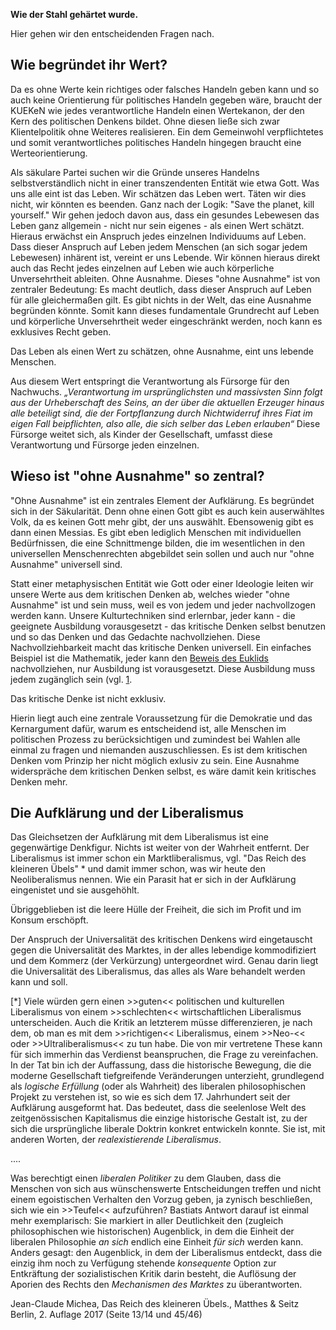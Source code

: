 '''Wie der Stahl gehärtet wurde.'''

Hier gehen wir den entscheidenden Fragen nach.

== Wie begründet ihr Wert? ==

Da es ohne Werte kein richtiges oder falsches Handeln geben kann und so auch keine Orientierung für politisches Handeln gegeben wäre, braucht der KUEKeN wie jedes verantwortliche Handeln einen Wertekanon, der den Kern des politischen Denkens bildet. Ohne diesen ließe sich zwar Klientelpolitik ohne Weiteres realisieren. Ein dem Gemeinwohl verpflichtetes und somit verantwortliches politisches Handeln hingegen braucht eine Werteorientierung. 

Als säkulare Partei suchen wir die Gründe unseres Handelns selbstverständlich nicht in einer transzendenten Entität wie etwa Gott. Was uns alle eint ist das Leben. Wir schätzen das Leben wert. Täten wir dies nicht, wir könnten es beenden. Ganz nach der Logik: "Save the planet, kill yourself." Wir gehen jedoch davon aus, dass ein gesundes Lebewesen das Leben ganz allgemein - nicht nur sein eigenes - als einen Wert schätzt. Hieraus erwächst ein Anspruch jedes einzelnen Individuums auf Leben. Dass dieser Anspruch auf Leben jedem Menschen (an sich sogar jedem Lebewesen) inhärent ist, vereint er uns Lebende. Wir können hieraus direkt auch das Recht jedes einzelnen auf Leben wie auch körperliche Unversehrtheit ableiten. Ohne Ausnahme. Dieses "ohne Ausnahme" ist von zentraler Bedeutung: Es macht deutlich, dass dieser Anspruch auf Leben für alle gleichermaßen gilt. Es gibt nichts in der Welt, das eine Ausnahme begründen könnte. Somit kann dieses fundamentale Grundrecht auf Leben und körperliche Unversehrtheit weder eingeschränkt werden, noch kann es exklusives Recht geben.

Das Leben als einen Wert zu schätzen, ohne Ausnahme, eint uns lebende Menschen. 

Aus diesem Wert entspringt die Verantwortung als Fürsorge für den Nachwuchs. ''„Verantwortung im ursprünglichsten und massivsten Sinn folgt aus der Urheberschaft des Seins, an der über die aktuellen Erzeuger hinaus alle beteiligt sind, die der Fortpflanzung durch Nichtwiderruf ihres Fiat im eigen Fall beipflichten, also alle, die sich selber das Leben erlauben“'' Diese Fürsorge weitet sich, als Kinder der Gesellschaft, umfasst diese Verantwortung und Fürsorge jeden einzelnen.

== Wieso ist "ohne Ausnahme" so zentral? ==

"Ohne Ausnahme" ist ein zentrales Element der Aufklärung. Es begründet sich in der Säkularität. Denn ohne einen Gott gibt es auch kein auserwähltes Volk, da es keinen Gott mehr gibt, der uns auswählt. Ebensowenig gibt es dann einen Messias. Es gibt eben lediglich Menschen mit individuellen Bedürfnissen, die eine Schnittmenge bilden, die im wesentlichen in den universellen Menschenrechten abgebildet sein sollen und auch nur "ohne Ausnahme" universell sind.

Statt einer metaphysischen Entität wie Gott oder einer Ideologie leiten wir unsere Werte aus dem kritischen Denken ab, welches wieder "ohne Ausnahme" ist und sein muss, weil es von jedem und jeder nachvollzogen werden kann. Unsere Kulturtechniken sind erlernbar, jeder kann - die geeignete Ausbildung vorausgesetzt - das kritische Denken selbst benutzen und so das Denken und das Gedachte nachvollziehen. Diese Nachvollziehbarkeit macht das kritische Denken universell. Ein einfaches Beispiel ist die Mathematik, jeder kann den [https://de.wikipedia.org/wiki/Beweis_der_Irrationalit%C3%A4t_der_Wurzel_aus_2_bei_Euklid Beweis des Euklids] nachvollziehen, nur Ausbildung ist vorausgesetzt. Diese Ausbildung muss jedem zugänglich sein (vgl. [http://www.un.org/depts/german/menschenrechte/aemr.pdf|Menschenrechte]. 

Das kritische Denke ist nicht exklusiv.

Hierin liegt auch eine zentrale Voraussetzung für die Demokratie und das Kernargument dafür, warum es entscheidend ist, alle Menschen im politischen Prozess zu berücksichtigen und zumindest bei Wahlen alle einmal zu fragen und niemanden auszuschliessen. Es ist dem kritischen Denken vom Prinzip her nicht möglich exlusiv zu sein. Eine Ausnahme widerspräche dem kritischen Denken selbst, es wäre damit kein kritisches Denken mehr.


== Die Aufklärung und der Liberalismus ==

Das Gleichsetzen der Aufklärung mit dem Liberalismus ist eine gegenwärtige Denkfigur. Nichts ist weiter von der Wahrheit entfernt.
Der Liberalismus ist immer schon ein Marktliberalismus, vgl. "Das Reich des kleineren Übels" * und damit immer schon, was wir heute den Neoliberalismus nennen. Wie ein Parasit hat er sich in der Aufklärung eingenistet und sie ausgehöhlt.

Übriggeblieben ist die leere Hülle der Freiheit, die sich im Profit und im Konsum erschöpft.

Der Anspruch der Universalität des kritischen Denkens wird eingetauscht gegen die Universalität des Marktes, in der alles lebendige kommodifiziert und dem Kommerz (der Verkürzung) untergeordnet wird. Genau darin liegt die Universalität des Liberalismus, das alles als Ware behandelt werden kann und soll.


[*] Viele würden gern einen >>guten<< politischen und kulturellen Liberalismus von einem >>schlechten<< wirtschaftlichen Liberalismus unterscheiden. Auch die Kritik an letzterem müsse differenzieren, je nach dem, ob man es mit dem >>richtigen<< Liberalismus, einem >>Neo-<< oder >>Ultraliberalismus<< zu tun habe. Die von mir vertretene These kann für sich immerhin das Verdienst beanspruchen, die Frage zu vereinfachen. In der Tat bin ich der Auffassung, dass die historische Bewegung, die die moderne Gesellschaft tiefgreifende Veränderungen unterzieht, grundlegend als ''logische Erfüllung'' (oder als Wahrheit) des liberalen philosophischen Projekt zu verstehen ist, so wie es sich dem 17. Jahrhundert seit der Aufklärung ausgeformt hat. Das bedeutet, dass die seelenlose Welt des zeitgenössischen Kapitalismus die einzige historische Gestalt ist, zu der sich die ursprüngliche liberale Doktrin konkret entwickeln konnte. Sie ist, mit anderen Worten, der ''realexistierende Liberalismus''. 

....

Was berechtigt einen ''liberalen Politiker'' zu dem Glauben, dass die Menschen von sich aus wünschenswerte Entscheidungen treffen und nicht einem egoistischen Verhalten den Vorzug geben, ja zynisch beschließen, sich wie ein >>Teufel<< aufzuführen? Bastiats Antwort darauf ist einmal mehr exemplarisch: Sie markiert in aller Deutlichkeit den (zugleich philosophischen wie historischen) Augenblick, in dem die Einheit der liberalen Philosophie ''an sich'' endlich eine Einheit ''für sich'' werden kann. Anders gesagt: den Augenblick, in dem der Liberalismus entdeckt, dass die einzig ihm noch zu Verfügung stehende ''konsequente'' Option zur Entkräftung der sozialistischen Kritik darin besteht, die Auflösung der Aporien des Rechts den ''Mechanismen des Marktes'' zu überantworten.

Jean-Claude Michea, Das Reich des kleineren Übels., Matthes & Seitz Berlin, 2. Auflage 2017 (Seite 13/14 und 45/46)